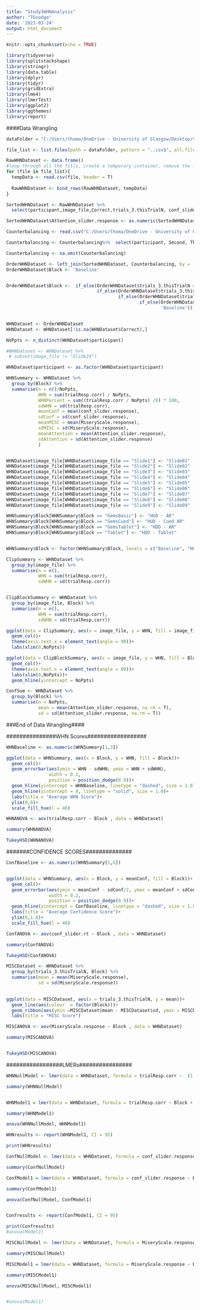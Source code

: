 ```yaml
---
title: "Study3WHNAnalysis"
author: "TGoodge"
date: '2023-03-24'
output: html_document
---
```


```r
knitr::opts_chunk$set(echo = TRUE)
```

```r
library(tidyverse)
library(splitstackshape)
library(stringr)
library(data.table)
library(dplyr)
library(tidyr)
library(gridExtra)
library(lme4)
library(lmerTest)
library(ggplot2)
library(ggthemes)
library(report)

```

####Data Wrangling

```r
dataFolder = "C:/Users/thoma/OneDrive - University of Glasgow/Desktop/Study3/data/PsychoPy"

file_list <- list.files(path = dataFolder, pattern = "..csv$", all.files = TRUE, full.names = TRUE, recursive = TRUE) 
```

```r
RawWHNDataset <- data.frame()
#loop through all the fills, create a temporary container, remove the first, second and last rows and then add 1 to the trials counter. Then bind it to the dataset
for (file in file_list){
  tempData <- read.csv(file, header = T)  
    
  RawWHNDataset <- bind_rows(RawWHNDataset, tempData)
}

```

```r
SortedWHNDataset <- RawWHNDataset %>% 
  select(participant,image_file,Correct,trials_3.thisTrialN, conf_slider.response, conf_slider.rt, MiseryScale.response, Attention_slider.response, trialResp.keys, trialResp.corr)

SortedWHNDataset$Attention_slider.response <- as.numeric(SortedWHNDataset$Attention_slider.response)
```

```r
Counterbalancing <- read.csv("C:/Users/thoma/OneDrive - University of Glasgow/Desktop/Study3/Study3Counterbalancing.csv", header = T)

Counterbalancing <- Counterbalancing%>%  select(participant, Second, Third, Fourth, Fifth)

Counterbalancing <- na.omit(Counterbalancing)
```


```r
OrderWHNDataset <- left_join(SortedWHNDataset, Counterbalancing, by = 'participant') 
OrderWHNDataset$Block <- 'Baseline' 


OrderWHNDataset$Block <-  if_else(OrderWHNDataset$trials_3.thisTrialN >= 32, OrderWHNDataset$Fifth, 
                                  if_else(OrderWHNDataset$trials_3.thisTrialN >= 24, OrderWHNDataset$Fourth,
                                          if_else(OrderWHNDataset$trials_3.thisTrialN >= 16, OrderWHNDataset$Third,
                                                  if_else(OrderWHNDataset$trials_3.thisTrialN >= 8, OrderWHNDataset$Second, 
                                                          'Baseline'))))


WHNDataset <- OrderWHNDataset
WHNDataset <- WHNDataset[!is.na(WHNDataset$Correct),]

```


```r

NoPpts <- n_distinct(WHNDataset$participant)

#WHNDataset <- WHNDataset %>% 
 # subset(image_file != "Slide24")

WHNDataset$participant <- as.factor(WHNDataset$participant)

WHNSummary <- WHNDataset %>% 
  group_by(Block) %>% 
  summarise(n = n()/NoPpts,
            WHN = sum(trialResp.corr) / NoPpts,
            WHNPercent = sum((trialResp.corr / NoPpts) /8) * 100,
            sdWHN = sd(trialResp.corr),
            meanConf = mean(conf_slider.response),
            sdConf = sd(conf_slider.response),
            meanMISC = mean(MiseryScale.response),
            sdMISC = sd(MiseryScale.response),
            meanAttention = mean(Attention_slider.response),
            sdAttention = sd(Attention_slider.response)
            )


WHNDataset$image_file[WHNDataset$image_file == "Slide1"] <- "Slide01"
WHNDataset$image_file[WHNDataset$image_file == "Slide2"] <- "Slide02"
WHNDataset$image_file[WHNDataset$image_file == "Slide3"] <- "Slide03"
WHNDataset$image_file[WHNDataset$image_file == "Slide4"] <- "Slide04"
WHNDataset$image_file[WHNDataset$image_file == "Slide5"] <- "Slide05"
WHNDataset$image_file[WHNDataset$image_file == "Slide6"] <- "Slide06"
WHNDataset$image_file[WHNDataset$image_file == "Slide7"] <- "Slide07"
WHNDataset$image_file[WHNDataset$image_file == "Slide8"] <- "Slide08"
WHNDataset$image_file[WHNDataset$image_file == "Slide9"] <- "Slide09"

WHNSummary$Block[WHNSummary$Block == "GemsBasic"] <- "HUD - AR"
WHNSummary$Block[WHNSummary$Block == "GemsCued"] <- "HUD - Cued AR"
WHNSummary$Block[WHNSummary$Block == "GemsTablet"] <- "HDD - AR"
WHNSummary$Block[WHNSummary$Block == "Tablet"] <- "HDD - Tablet"


WHNSummary$Block <- factor(WHNSummary$Block, levels = c("Baseline", "HUD - AR","HUD - Cued AR", "HDD - AR", "HDD - Tablet"))
```

```r

ClipSummary <- WHNDataset %>% 
  group_by(image_file) %>% 
  summarise(n = n(),
            WHN = sum(trialResp.corr),
            sdWHN = sd(trialResp.corr))


ClipBlockSummary <- WHNDataset %>% 
  group_by(image_file, Block) %>% 
  summarise(n = n(),
            WHN = sum(trialResp.corr),
            sdWHN = sd(trialResp.corr))

```
```r
ggplot(data = ClipSummary, aes(x = image_file, y = WHN, fill = image_file))+
  geom_col()+
  theme(axis.text.x = element_text(angle = 90))+
  labs(xlim(0,NoPpts))
```


```r
ggplot(data = ClipBlockSummary, aes(x = image_file, y = WHN, fill = Block))+
  geom_col()+
  theme(axis.text.x = element_text(angle = 90))+
  labs(xlim(0,NoPpts))+
  geom_hline(yintercept = NoPpts)
```


```r
ConfSum <- WHNDataset %>% 
  group_by(Block) %>% 
  summarise(n = NoPpts,
            mean = mean(Attention_slider.response, na.rm = T),
            sd = sd(Attention_slider.response, na.rm = T))
```


###End of Data Wrangling####


###############WHN Scores##################

```r

WHNBaseline <- as.numeric(WHNSummary[1,3])

ggplot(data = WHNSummary, aes(x = Block, y = WHN, fill = Block))+
  geom_col()+
  geom_errorbar(aes(ymin = WHN - sdWHN, ymax = WHN + sdWHN),
                width = 0.2, 
                position = position_dodge(0.9))+
  geom_hline(yintercept = WHNBaseline, linetype = "dashed", size = 1.0)+
  geom_hline(yintercept = 8, linetype = "solid", size = 1.0)+
  labs(title = "Average WHN Score")+
  ylim(0,8)+
  scale_fill_hue(l = 40)

```

```r
WHNANOVA <- aov(trialResp.corr ~ Block , data = WHNDataset)

summary(WHNANOVA)

TukeyHSD(WHNANOVA)

```

#######CONFIDENCE SCORES##############
```r
ConfBaseline <- as.numeric(WHNSummary[1,6])


ggplot(data = WHNSummary, aes(x = Block, y = meanConf, fill = Block))+
  geom_col()+
  geom_errorbar(aes(ymin = meanConf - sdConf/2, ymax = meanConf + sdConf/2),
                width = 0.2, 
                position = position_dodge(0.9))+
  geom_hline(yintercept = ConfBaseline, linetype = "dashed", size = 1.0)+
  labs(title = "Average Confidence Score")+
  ylim(0,1.0)+
  scale_fill_hue(l = 40)
```

```r
ConfANOVA <- aov(conf_slider.rt ~ Block , data = WHNDataset)

summary(ConfANOVA)

TukeyHSD(ConfANOVA)
```

```r
MISCDataset <- WHNDataset %>%
  group_by(trials_3.thisTrialN, Block) %>%
  summarise(mean = mean(MiseryScale.response),
            sd = sd(MiseryScale.response))
  

ggplot(data = MISCDataset, aes(x = trials_3.thisTrialN, y = mean))+
  geom_line(aes(colour  = factor(Block)))+
  geom_ribbon(aes(ymin =MISCDataset$mean - MISCDataset$sd, ymax = MISCDataset$mean + MISCDataset$sd, fill = Block),alpha= 0.2) +  
  labs(title = "MISC Score")
```



```r
MISCANOVA <- aov(MiseryScale.response ~ Block , data = WHNDataset)

summary(MISCANOVA)


TukeyHSD(MISCANOVA)

```
#################LMERs################

```r
WHNNullModel <- lmer(data = WHNDataset, formula = trialResp.corr ~  (1|participant) + (1|image_file))

summary(WHNNullModel)


WHNModel1 = lmer(data = WHNDataset, formula = trialResp.corr ~ Block + (1|participant) + (1|image_file))

summary(WHNModel1)
```


```r
anova(WHNNullModel, WHNModel1)

WHNresults <- report(WHNModel1, CI = 95)

print(WHNresults)
```

```r
ConfNullModel <- lmer(data = WHNDataset, formula = conf_slider.response ~  (1|participant) + (1|image_file))

summary(ConfNullModel)

```

```r
ConfModel1 = lmer(data = WHNDataset, formula = conf_slider.response ~ Block + (1|participant) + (1|image_file))

summary(ConfModel1)
```


```r
anova(ConfNullModel, ConfModel1)


Confresults <- report(ConfModel1, CI = 95)

print(Confresults)
#anova(Model1)
```

```r
MISCNullModel <- lmer(data = WHNDataset, formula = MiseryScale.response ~  (1|participant))

summary(MISCNullModel)

```

```r
MISCModel1 = lmer(data = WHNDataset, formula = MiseryScale.response ~ Block + (1|participant))

summary(MISCModel1)
```


```r
anova(MISCNullModel, MISCModel1)


#anova(Model1)
```

